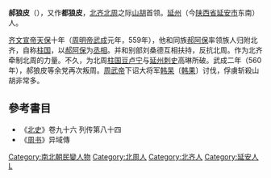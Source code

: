 '''郝狼皮'''（{{bd|？||560年||catIdx=Hao郝狼皮}}），又作'''都狼皮'''，[[北齐|北齐]][[北周|北周]]之际[[山胡|山胡]]首领。[[延州_(延安)|延州]]（今[[陕西省|陕西省]][[延安市|延安市]]东南）人。

[[齐文宣帝|齐文宣帝]][[天保_(北齐)|天保]]十年（[[周明帝|周明帝]][[武成_(北周)|武成]]元年，559年），他和同族[[郝阿保|郝阿保]]率领族人归附北齐，自称[[柱国|柱国]]，以[[郝阿保|郝阿保]]为[[丞相|丞相]]。并和别部刘桑德互相扶持，反抗北周。作为北齐牵制北周的力量。不久，为北周[[柱国|柱国]][[豆卢宁|豆卢宁]]与[[延州|延州]][[刺史|刺史]]高琳所破。武成二年（560年），郝狼皮等余党再次叛周。[[周武帝|周武帝]]下诏大将军[[韩杲|韩杲]]〔[[韩果|韩果]]〕讨伐，俘虜斩殺山胡非常多。

==參考書目==
*《[[北史|北史]]》卷九十六 列传第八十四
*《[[周书|周书]]》异域傳

{{DEFAULTSORT:Hao郝狼皮}}
[[Category:南北朝民變人物|Category:南北朝民變人物]]
[[Category:北周人|Category:北周人]]
[[Category:北齐人|Category:北齐人]]
[[Category:延安人|Category:延安人]]
[[Category:郝姓|L]]